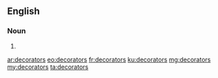 ==English==

===Noun===
{{head|en|noun plural form}}

# {{plural of|decorator|lang=en}}

[[ar:decorators]]
[[eo:decorators]]
[[fr:decorators]]
[[ku:decorators]]
[[mg:decorators]]
[[my:decorators]]
[[ta:decorators]]